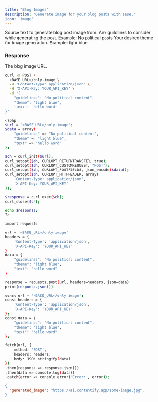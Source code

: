 ```yaml
---
title: "Blog Images"
description: "Generate image for your blog posts with ease."
icon: 'image'
---
```



<ParamField body="text" type="string">
  Source text to generate blog post image from.
</ParamField>

<ParamField body="guildlines" type="string">
  Any guildlines to consider while generating the post. Example: No political posts
</ParamField>

<ParamField body="theme" type="string">
  Your desired theme for image generation. Example: light blue
</ParamField>


### Response

<ResponseField name="generated_image" type="string">
  The blog image URL.
</ResponseField>

<RequestExample>

```bash cURL
curl -X POST \
  <BASE_URL>/only-image \
  -H 'Content-Type: application/json' \
  -H 'X-API-Key: YOUR_API_KEY' \
  -d '{
    "guidelines": "No political content",
    "theme": "light blue",
    "text": "hello word"
}'

```

```bash PHP
<?php
$url = '<BASE_URL>/only-image';
$data = array(
    "guidelines" => "No political content",
    "theme" => "light blue",
    "text" => "hello word"
);

$ch = curl_init($url);
curl_setopt($ch, CURLOPT_RETURNTRANSFER, true);
curl_setopt($ch, CURLOPT_CUSTOMREQUEST, "POST");
curl_setopt($ch, CURLOPT_POSTFIELDS, json_encode($data));
curl_setopt($ch, CURLOPT_HTTPHEADER, array(
    'Content-Type: application/json',
    'X-API-Key: YOUR_API_KEY'
));

$response = curl_exec($ch);
curl_close($ch);

echo $response;
?>

```

```bash Python
import requests

url = '<BASE_URL>/only-image'
headers = {
    'Content-Type': 'application/json',
    'X-API-Key': 'YOUR_API_KEY'
}
data = {
    "guidelines": "No political content",
    "theme": "light blue",
    "text": "hello word"
}

response = requests.post(url, headers=headers, json=data)
print(response.json())

```

```bash JavaScript
const url = '<BASE_URL>/only-image';
const headers = {
    'Content-Type': 'application/json',
    'X-API-Key': 'YOUR_API_KEY'
};
const data = {
    "guidelines": "No political content",
    "theme": "light blue",
    "text": "hello word"
};

fetch(url, {
    method: 'POST',
    headers: headers,
    body: JSON.stringify(data)
})
.then(response => response.json())
.then(data => console.log(data))
.catch(error => console.error('Error:', error));

```

</RequestExample>

<ResponseExample>

```json Response
{
  "generated_image": "https://ai.contentify.app/some-image.jpg",
}
```

</ResponseExample>


&nbsp;
#
&nbsp;
#
&nbsp;